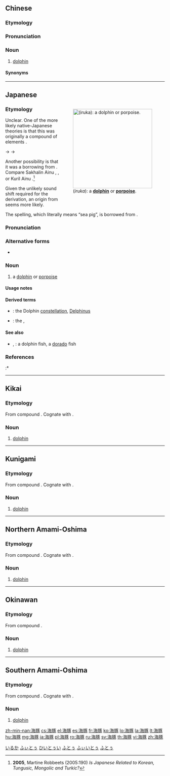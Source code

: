 ==Chinese==
{{zh-forms}}

===Etymology===
{{rfe|zh}}

===Pronunciation===
{{zh-pron
|m=hǎitún
|c=hoi2 tyun4
|h=pfs=hói-thùn
|mn=hái-thûn
|cat=n
}}

===Noun===
{{zh-noun}}

# [[dolphin]]

====Synonyms====
{{zh-dial}}

{{zh-cat|Cetaceans}}

----

==Japanese==
<div style="float:right;">
{{wikipedia|lang=ja}}
{{wikipedia|Dolphin}}
[[File:Comdolph.jpg|thumb|250px|{{lang|ja|海豚}} (''iruka''): a '''[[dolphin]]''' or '''[[porpoise]]'''.]]
</div>
{{ja-kanjitab|yomi=irr|sort=いるか}}

===Etymology===
Unclear. One of the more likely native-Japanese theories is that this was originally a compound of {{etyl|ojp|ja|sort=いるか}} elements {{compound|lang=ja|sort=いるか|魚|tr1=iwo|t1=fish|食|tr2=uka|t2=food, something used as food}}.

{{IPAchar|/iwo uka/}} → {{IPAchar|/iru uka/}} → {{IPAchar|/iruka/}}

Another possibility is that it was a borrowing from {{etyl|ain|ja|sort=いるか}}. Compare Sakhalin Ainu {{m|ain|リク|tr=riku}}, {{m|ain|イリク|tr=iriku}}, or Kuril Ainu {{m|ain|リカ|tr=rika||whale}}.<ref>'''2005''', Martine Robbeets (2005:190) ''Is Japanese Related to Korean, Tungusic, Mongolic and Turkic?''</ref>

Given the unlikely sound shift required for the {{etyl|ojp|-}} derivation, an origin from {{etyl|ain|-}} seems more likely.

The {{lang|ja|海豚}} spelling, which literally means “sea pig”, is borrowed from {{etyl|zh|ja|sort=いるか}}.

===Pronunciation===
{{ja-pron|yomi=irr|いるか|acc=0|acc_ref=NHK,DJR}}

===Alternative forms===
* {{l|ja|鯆}} {{qualifier|rare}}

===Noun===
{{ja-noun|いるか|イルカ}}

# a [[dolphin]] or [[porpoise]] {{gloss|the mammal}}

====Usage notes====
{{U:ja:biology|イルカ}}

====Derived terms====
{{der-top}}
* {{ja-r|海豚座|^いるかざ}}: the Dolphin [[constellation]], [[Delphinus]]
* {{ja-r|鼠海豚|ねずみ いるか}}: the {{vern|harbor porpoise}}, {{taxlink|Phocoena phocoena|species|noshow=1}}
{{der-bottom}}

====See also====
* {{ja-r|鱪|しいら}}, {{ja-r|鱰|しいら}}: a dolphin fish, a [[dorado]] fish

===References===
<references/>
:* {{R:Kokugo Dai Jiten}}

[[Category:ja:Cetaceans|いるか]]

----

==Kikai==

===Etymology===
From {{etyl|ltc|kzg|sort=ふぃとぅ}} compound {{m|zh|海豚|tr=xoj<sup>X</sup> dwon|lit=sea + pig}}. Cognate with {{cog|ryu|海豚|tr=fītu}}.

===Noun===
{{head|kzg|noun|hiragana|ふぃとぅ|romaji|fitu|hiragana|ぴとぅ|romaji|pitu}}

# [[dolphin]]

[[Category:kzg:Cetaceans|ふぃとぅ]]

----

==Kunigami==

===Etymology===
From {{etyl|ltc|xug|sort=ひいとぅい}} compound {{m|zh|海豚|tr=xoj<sup>X</sup> dwon|lit=sea + pig}}. Cognate with {{cog|ryu|海豚|tr=fītu}}.

===Noun===
{{head|xug|noun|hiragana|ひーとぅい|romaji|hītui}}

# [[dolphin]]

[[Category:xug:Cetaceans|ひいとぅい]]

----

==Northern Amami-Oshima==

===Etymology===
From {{etyl|ltc|ryn|sort=ふとぅ}} compound {{m|zh|海豚|tr=xoj<sup>X</sup> dwon|lit=sea + pig}}. Cognate with {{cog|ryu|海豚|tr=fītu}}.

===Noun===
{{head|ryn|noun|hiragana|ふとぅ|romaji|futu}}

# [[dolphin]]

[[Category:ryn:Cetaceans|ふとぅ]]

----

==Okinawan==

===Etymology===
From {{etyl|ltc|ryu|sort=ふぃいとぅ}} compound {{m|zh|海豚|tr=xoj<sup>X</sup> dwon|lit=sea + pig}}.

===Noun===
{{head|ryu|noun|hiragana|ふぃーとぅ|romaji|fītu}}

# [[dolphin]]

[[Category:ryu:Cetaceans|ふぃいとぅ]]

----

==Southern Amami-Oshima==

===Etymology===
From {{etyl|ltc|ams|sort=ふとぅ}} compound {{m|zh|海豚|tr=xoj<sup>X</sup> dwon|lit=sea + pig}}. Cognate with {{cog|ryu|海豚|tr=fītu}}.

===Noun===
{{head|ams|noun|hiragana|ふとぅ|romaji|futu}}

# [[dolphin]]

[[Category:ams:Cetaceans|ふとぅ]]

[[zh-min-nan:海豚]]
[[cs:海豚]]
[[el:海豚]]
[[es:海豚]]
[[fr:海豚]]
[[ko:海豚]]
[[lo:海豚]]
[[la:海豚]]
[[lt:海豚]]
[[hu:海豚]]
[[mg:海豚]]
[[ja:海豚]]
[[pl:海豚]]
[[ro:海豚]]
[[ru:海豚]]
[[sv:海豚]]
[[th:海豚]]
[[vi:海豚]]
[[zh:海豚]]